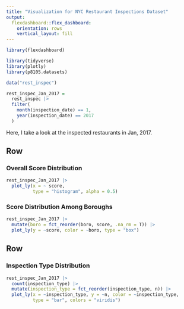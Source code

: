 ```yaml
---
title: "Visualization for NYC Restaurant Inspections Dataset"
output: 
  flexdashboard::flex_dashboard:
    orientation: rows
    vertical_layout: fill
---
```


```r
library(flexdashboard)

library(tidyverse)
library(plotly)
library(p8105.datasets)

data("rest_inspec")

rest_inspec_Jan_2017 =
  rest_inspec |> 
  filter(
    month(inspection_date) == 1,
    year(inspection_date) == 2017
  )
```

Here, I take a look at the inspected restaurants in Jan, 2017.

Row {data-height=550}
-----------------------------------------------------------------------

### Overall Score Distribution

```r
rest_inspec_Jan_2017 |> 
  plot_ly(x = ~ score, 
          type = "histogram", alpha = 0.5)
```


### Score Distribution Among Boroughs

```r
rest_inspec_Jan_2017 |> 
  mutate(boro = fct_reorder(boro, score, .na_rm = T)) |> 
  plot_ly(y = ~score, color = ~boro, type = "box")
```

Row {data-height=450}
-----------------------------------------------------------------------

### Inspection Type Distribution

```r
rest_inspec_Jan_2017 |> 
  count(inspection_type) |> 
  mutate(inspection_type = fct_reorder(inspection_type, n)) |> 
  plot_ly(x = ~inspection_type, y = ~n, color = ~inspection_type,
          type = "bar", colors = "viridis")
```

